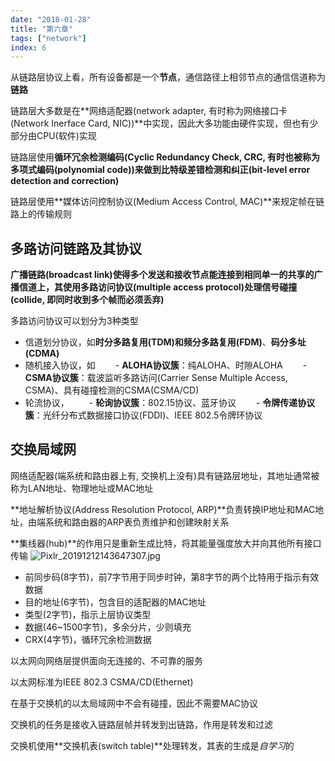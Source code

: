 ```yaml
---
date: "2018-01-28"
title: "第六章"
tags: ["network"]
index: 6
---
```


从链路层协议上看，所有设备都是一个**节点**，通信路径上相邻节点的通信信道称为**链路**

链路层大多数是在**网络适配器(network adapter, 有时称为网络接口卡(Network Inerface Card, NIC))**中实现，因此大多功能由硬件实现，但也有少部分由CPU(软件)实现

链路层使用**循环冗余检测编码(Cyclic Redundancy Check, CRC, 有时也被称为多项式编码(polynomial code))**来做到**比特级差错检测和纠正(bit-level error detection and correction)**

链路层使用**媒体访问控制协议(Medium Access Control, MAC)**来规定帧在链路上的传输规则
## 多路访问链路及其协议
**广播链路(broadcast link)**使得多个发送和接收节点能连接到相同单一的共享的广播信道上，其使用**多路访问协议(multiple access protocol)**处理信号**碰撞(collide, 即同时收到多个帧而必须丢弃)**

多路访问协议可以划分为3种类型

- 信道划分协议，如**时分多路复用(TDM)**和**频分多路复用(FDM)**、**码分多址(CDMA)**
- 随机接入协议，如
　　- **ALOHA协议簇**：纯ALOHA、时隙ALOHA
　　- **CSMA协议簇**：载波监听多路访问(Carrier Sense Multiple Access, CSMA)、具有碰撞检测的CSMA(CSMA/CD)
- 轮流协议，
　　- **轮询协议簇**：802.15协议、蓝牙协议
　　- **令牌传递协议簇**：光纤分布式数据接口协议(FDDI)、IEEE 802.5令牌环协议
## 交换局域网
网络适配器(端系统和路由器上有, 交换机上没有)具有链路层地址，其地址通常被称为LAN地址、物理地址或MAC地址

**地址解析协议(Address Resolution Protocol, ARP)**负责转换IP地址和MAC地址，由端系统和路由器的ARP表负责维护和创建映射关系

**集线器(hub)**的作用只是重新生成比特，将其能量强度放大并向其他所有接口传输
![Pixlr_20191212143647307.jpg](../../images/network/1576132201915_123f4b14327817a3c9940ff64e61788b.jpg)
- 前同步码(8字节)，前7字节用于同步时钟，第8字节的两个比特用于指示有效数据
- 目的地址(6字节)，包含目的适配器的MAC地址
- 类型(2字节)，指示上层协议类型
- 数据(46~1500字节)，多余分片，少则填充
- CRX(4字节)，循环冗余检测数据

以太网向网络层提供面向无连接的、不可靠的服务

以太网标准为IEEE 802.3 CSMA/CD(Ethernet)

在基于交换机的以太局域网中不会有碰撞，因此不需要MAC协议

交换机的任务是接收入链路层帧并转发到出链路，作用是转发和过滤

交换机使用**交换机表(switch table)**处理转发，其表的生成是*自学习*的